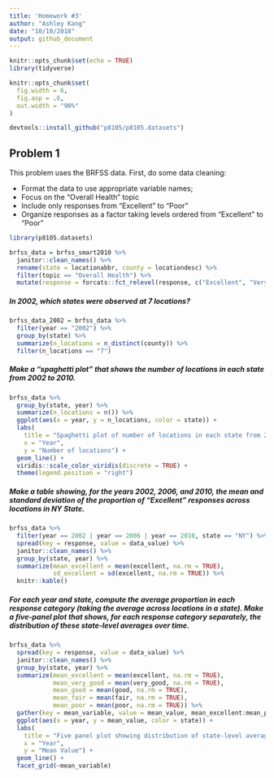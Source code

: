 ```yaml
---
title: 'Homework #3'
author: "Ashley Kang"
date: "10/10/2018"
output: github_document
---
```


```r
knitr::opts_chunk$set(echo = TRUE)
library(tidyverse)

knitr::opts_chunk$set(
  fig.width = 6,
  fig.asp = .6,
  out.width = "90%"
)

devtools::install_github("p8105/p8105.datasets")
```

## Problem 1
This problem uses the BRFSS data. First, do some data cleaning:

* Format the data to use appropriate variable names;
* Focus on the “Overall Health” topic
* Include only responses from “Excellent” to “Poor”
* Organize responses as a factor taking levels ordered from “Excellent” to “Poor”

```r
library(p8105.datasets)

brfss_data = brfss_smart2010 %>% 
  janitor::clean_names() %>% 
  rename(state = locationabbr, county = locationdesc) %>% 
  filter(topic == "Overall Health") %>% 
  mutate(response = forcats::fct_relevel(response, c("Excellent", "Very good", "Good", "Fair", "Poor"))) 
```

##### In 2002, which states were observed at 7 locations?
```r
brfss_data_2002 = brfss_data %>%
  filter(year == "2002") %>%
  group_by(state) %>% 
  summarize(n_locations = n_distinct(county)) %>% 
  filter(n_locations == "7")
```


##### Make a “spaghetti plot” that shows the number of locations in each state from 2002 to 2010.
```r
brfss_data %>% 
  group_by(state, year) %>% 
  summarize(n_locations = n()) %>% 
  ggplot(aes(x = year, y = n_locations, color = state)) +
  labs(
    title = "Spaghetti plot of number of locations in each state from 2002 - 2012",
    x = "Year",
    y = "Number of locations") +
  geom_line() +
  viridis::scale_color_viridis(discrete = TRUE) +
  theme(legend.position = "right")
```

##### Make a table showing, for the years 2002, 2006, and 2010, the mean and standard deviation of the proportion of “Excellent” responses across locations in NY State.
```r
brfss_data %>% 
  filter(year == 2002 | year == 2006 | year == 2010, state == "NY") %>% 
  spread(key = response, value = data_value) %>% 
  janitor::clean_names() %>% 
  group_by(state, year) %>% 
  summarize(mean_excellent = mean(excellent, na.rm = TRUE),
            sd_excellent = sd(excellent, na.rm = TRUE)) %>% 
  knitr::kable()
```

##### For each year and state, compute the average proportion in each response category (taking the average across locations in a state). Make a five-panel plot that shows, for each response category separately, the distribution of these state-level averages over time.
```r
brfss_data %>% 
  spread(key = response, value = data_value) %>% 
  janitor::clean_names() %>% 
  group_by(state, year) %>% 
  summarize(mean_excellent = mean(excellent, na.rm = TRUE),
            mean_very_good = mean(very_good, na.rm = TRUE),
            mean_good = mean(good, na.rm = TRUE),
            mean_fair = mean(fair, na.rm = TRUE),
            mean_poor = mean(poor, na.rm = TRUE)) %>% 
  gather(key = mean_variable, value = mean_value, mean_excellent:mean_poor) %>% 
  ggplot(aes(x = year, y = mean_value, color = state)) +
  labs(
    title = "Five panel plot showing distribution of state-level averages over time",
    x = "Year",
    y = "Mean Value") +
  geom_line() +
  facet_grid(~mean_variable)  
```

